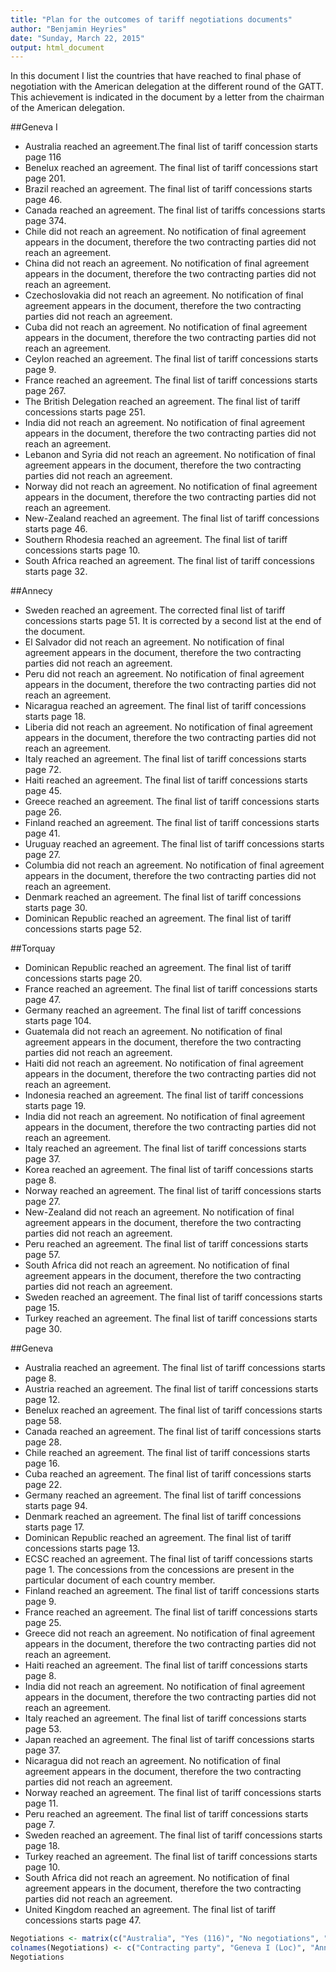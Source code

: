 ```yaml
---
title: "Plan for the outcomes of tariff negotiations documents"
author: "Benjamin Heyries"
date: "Sunday, March 22, 2015"
output: html_document
---
```


In this document I list the countries that have reached to final phase of negotiation with the American delegation at the different round of the GATT. This achievement is indicated in the document by a letter from the chairman of the American delegation.

##Geneva I

  * Australia reached an agreement.The final list of tariff concession starts page 116
  * Benelux reached an agreement. The final list of tariff concessions start page 201.
  * Brazil reached an agreement. The final list of tariff concessions starts page 46.
  * Canada reached an agreement. The final list of tariffs concessions starts page 374.
  * Chile did not reach an agreement. No notification of final agreement appears in the document, therefore the two contracting parties did not reach an agreement. 
  * China did not reach an agreement. No notification of final agreement appears in the document, therefore the two contracting parties did not reach an agreement.
  * Czechoslovakia did not reach an agreement. No notification of final agreement appears in the document, therefore the two contracting parties did not reach an agreement.
  * Cuba did not reach an agreement. No notification of final agreement appears in the document, therefore the two contracting parties did not reach an agreement.
  * Ceylon reached an agreement. The final list of tariff concessions starts page 9.
  * France reached an agreement. The final list of tariff concessions starts page 267.
  * The British Delegation reached an agreement. The final list of tariff concessions starts page 251.
  * India did not reach an agreement. No notification of final agreement appears in the document, therefore the two contracting parties did not reach an agreement.
  * Lebanon and Syria did not reach an agreement. No notification of final agreement appears in the document, therefore the two contracting parties did not reach an agreement.
  * Norway did not reach an agreement. No notification of final agreement appears in the document, therefore the two contracting parties did not reach an agreement.
  * New-Zealand reached an agreement. The final list of tariff concessions starts page 46.
  * Southern Rhodesia reached an agreement. The final list of tariff concessions starts page 10.
  * South Africa reached an agreement. The final list of tariff concessions starts page 32.

##Annecy

  * Sweden reached an agreement. The corrected final list of tariff concessions starts page 51. It is corrected by a second list at the end of the document.
  * El Salvador did not reach an agreement. No notification of final agreement appears in the document, therefore the two contracting parties did not reach an agreement.
  * Peru did not reach an agreement. No notification of final agreement appears in the document, therefore the two contracting parties did not reach an agreement.
  * Nicaragua reached an agreement. The final list of tariff concessions starts page 18.
  * Liberia did not reach an agreement. No notification of final agreement appears in the document, therefore the two contracting parties did not reach an agreement.
  * Italy reached an agreement. The final list of tariff concessions starts page 72.
  * Haiti reached an agreement. The final list of tariff concessions starts page 45.
  * Greece reached an agreement. The final list of tariff concessions starts page 26.
  * Finland reached an agreement. The final list of tariff concessions starts page 41.
  * Uruguay reached an agreement. The final list of tariff concessions starts page 27.
  * Columbia did not reach an agreement. No notification of final agreement appears in the document, therefore the two contracting parties did not reach an agreement.
  * Denmark reached an agreement. The final list of tariff concessions starts page 30.
  * Dominican Republic reached an agreement. The final list of tariff concessions starts page 52.
  
##Torquay

  * Dominican Republic reached an agreement. The final list of tariff concessions starts page 20.
  * France reached an agreement. The final list of tariff concessions starts page 47. 
  * Germany reached an agreement. The final list of tariff concessions starts page 104.
  * Guatemala did not reach an agreement. No notification of final agreement appears in the document, therefore the two contracting parties did not reach an agreement.
  * Haiti did not reach an agreement. No notification of final agreement appears in the document, therefore the two contracting parties did not reach an agreement.
  * Indonesia reached an agreement. The final list of tariff concessions starts page 19.
  * India did not reach an agreement. No notification of final agreement appears in the document, therefore the two contracting parties did not reach an agreement.
  * Italy reached an agreement. The final list of tariff concessions starts page 37.
  * Korea reached an agreement. The final list of tariff concessions starts page 8.
  * Norway reached an agreement. The final list of tariff concessions starts page 27.
  * New-Zealand did not reach an agreement. No notification of final agreement appears in the document, therefore the two contracting parties did not reach an agreement.
  * Peru reached an agreement. The final list of tariff concessions starts page 57.
  * South Africa did not reach an agreement. No notification of final agreement appears in the document, therefore the two contracting parties did not reach an agreement.
  * Sweden reached an agreement. The final list of tariff concessions starts page 15.
  * Turkey reached an agreement. The final list of tariff concessions starts page 30.
  
##Geneva

  * Australia reached an agreement. The final list of tariff concessions starts page 8.
  * Austria reached an agreement. The final list of tariff concessions starts page 12.
  * Benelux reached an agreement. The final list of tariff concessions starts page 58.
  * Canada reached an agreement. The final list of tariff concessions starts page 28.
  * Chile reached an agreement. The final list of tariff concessions starts page 16.
  * Cuba reached an agreement. The final list of tariff concessions starts page 22.
  * Germany reached an agreement. The final list of tariff concessions starts page 94.
  * Denmark reached an agreement. The final list of tariff concessions starts page 17.
  * Dominican Republic reached an agreement. The final list of tariff concessions starts page 13.
  * ECSC reached an agreement. The final list of tariff concessions starts page 1. The concessions from the concessions are present in the particular document of each country member.
  * Finland reached an agreement. The final list of tariff concessions starts page 9.
  * France reached an agreement. The final list of tariff concessions starts page 25.
  * Greece did not reach an agreement. No notification of final agreement appears in the document, therefore the two contracting parties did not reach an agreement.
  * Haiti reached an agreement. The final list of tariff concessions starts page 8.
  * India did not reach an agreement. No notification of final agreement appears in the document, therefore the two contracting parties did not reach an agreement.
  * Italy reached an agreement. The final list of tariff concessions starts page 53.
  * Japan reached an agreement. The final list of tariff concessions starts page 37.
  * Nicaragua did not reach an agreement. No notification of final agreement appears in the document, therefore the two contracting parties did not reach an agreement.
  * Norway reached an agreement. The final list of tariff concessions starts page 11.
  * Peru reached an agreement. The final list of tariff concessions starts page 7.
  * Sweden reached an agreement. The final list of tariff concessions starts page 18.
  * Turkey reached an agreement. The final list of tariff concessions starts page 10.
  * South Africa did not reach an agreement. No notification of final agreement appears in the document, therefore the two contracting parties did not reach an agreement.
  * United Kingdom reached an agreement. The final list of tariff concessions starts page 47.

```r
Negotiations <- matrix(c("Australia", "Yes (116)", "No negotiations", "No negotiations", "Yes (8)", "Austria", "No negotiations", "No negotiations", "No negotiations", "Yes (12)", "Benelux", "Yes (201)", "No negotiations", "No negotiations", "Yes (58)", "Brazil", "Yes (46)", "No negotiations", "No negotiations", "No negotiations", "Canada", "Yes (374)", "No negotiations", "No negotiations", "Yes (28)", "Chile", "No", "No negotiations", "No negotiations", "Yes (16)", "China", "No", "No negotiations","No negotiations" , "No negotiations", "Columbia", "No negotiations", "No", "No negotiations", "No negotiations", "Cuba", "No", "No negotiations", "No negotiations", "Yes (22)", "Czechoslovakia", "No", "No negotiations", "No negotiations", "No negotiations", "Ceylon", "Yes (9)", "No negotiations", "No negotiations", "No negotiations", "Denmark", "No negotiations", "Yes (30)", "No negotiations", "Yes (17)", "Dominican Republic", "No negotiations", "Yes (52)", "Yes (20)",  "Yes (13)", "El Salvador", "No negotiations", "No", "No negotiations", "No negotiations", "ECSC", "No negotiations", "No negotiations", "No negotiations", "Yes (1)", "Finland", "No negotiations", "Yes (41)", "No negotiations", "Yes (9)", "France", "Yes (267)", "No negotiations", "Yes (47)", "Yes (25)", "Germany", "No negotiations", "No negotiations", "Yes (104)", "Yes (94)","Guatemala", "No negotiations", "No negotiations", "No", "No negotiations", "Greece", "No negotiations", "Yes (26)", "No negotiations", "No", "Haiti", "No negotiations", "Yes (45)", "No", "Yes (8)", "India", "No", "No negotiations", "No" , "No", "Indonesia", "No negotiations", "No negotiations", "Yes (19)", "No negotiations", "Italy", "No negotiations", "Yes (72)", "Yes (37)", "Yes (58)", "Korea", "No negotiations", "No negotiations", "Yes (8)", "No negotiations", "Lebanon-Syria", "No", "No negotiations", "No negotiations", "No negotiations", "Liberia", "No negotiations", "No", "No negotiations", "No negotiations", "Japan", "No negotiations", "No negotiations", "No negotiations", "Yes (37)", "Nicaragua", "No negotiations", "Yes (18)", "No negotiations", "No", "Norway", "No", "No negotiations", "Yes (27)", "Yes (11)", "New-Zealand", "Yes (46)", "No negotiations", "No", "No negotiations", "Peru", "No negotiations", "No", "Yes (57)", "Yes (7)", "Souhern Rhodesia", "Yes (10)", "No negotiations", "No negotiations", "No negotiations", "South Africa", "Yes (32)", "No negotiations", "No", "No", "Sweden", "No negotiations", "Yes (51)", "Yes (15)", "Yes (18)", "Turkey", "No negotiations", "No negotiations", "Yes (30)", "Yes (10)", "United Kingdom", "Yes (251)", "No negotiations", "No negotiations", "Yes (47)", "Uruguay", "No negotiations", "Yes (27)", "No negotiations", "No negotiations"), ncol = 5, byrow = TRUE)
colnames(Negotiations) <- c("Contracting party", "Geneva I (Loc)", "Annecy (Loc)", "Torquay (Loc)", "Geneva II")
Negotiations
```

